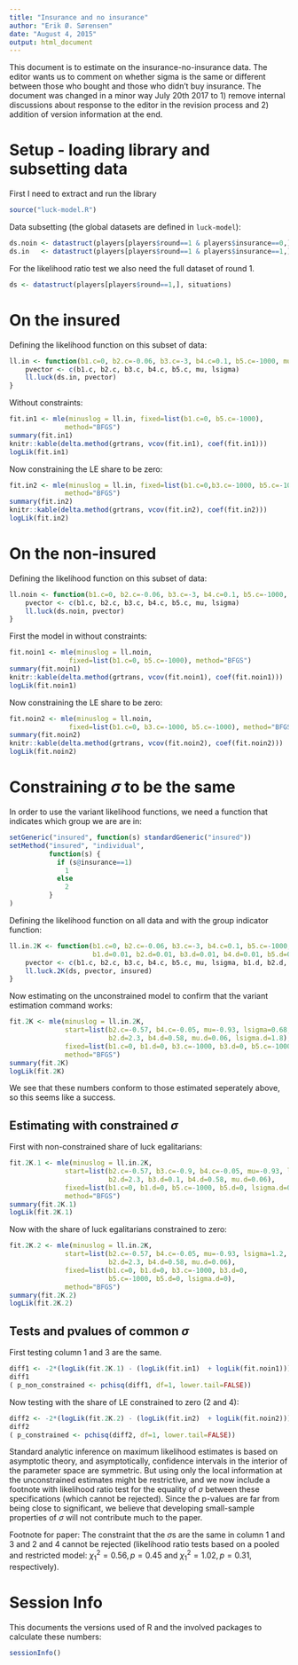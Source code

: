 ```yaml
---
title: "Insurance and no insurance"
author: "Erik Ø. Sørensen"
date: "August 4, 2015"
output: html_document
---
```


This document is to estimate on the insurance-no-insurance data. The editor wants us to comment on
whether sigma is the same or different between those who bought and those who didn't buy
insurance. The document was changed in a minor way July 20th 2017 to 1) remove internal discussions
about response to the editor in the revision process and 2) addition of version information at the end.

# Setup - loading library and subsetting data
First I need to extract and run the library
```r
source("luck-model.R")
```

Data subsetting (the global datasets are defined in `luck-model`):
```r
ds.noin <- datastruct(players[players$round==1 & players$insurance==0,], situations)
ds.in   <- datastruct(players[players$round==1 & players$insurance==1,], situations)
```

For the likelihood ratio test we also need the full dataset of round 1.
```r
ds <- datastruct(players[players$round==1,], situations)
```



# On the insured
Defining the likelihood function on this subset of data:

```r
ll.in <- function(b1.c=0, b2.c=-0.06, b3.c=-3, b4.c=0.1, b5.c=-1000, mu=-0.85, lsigma=0.8) {
    pvector <- c(b1.c, b2.c, b3.c, b4.c, b5.c, mu, lsigma)
    ll.luck(ds.in, pvector)
}
```

Without constraints: 
```r
fit.in1 <- mle(minuslog = ll.in, fixed=list(b1.c=0, b5.c=-1000), 
              method="BFGS")
summary(fit.in1)
knitr::kable(delta.method(grtrans, vcov(fit.in1), coef(fit.in1)))
logLik(fit.in1)
```

Now constraining the LE share to be zero:
```r
fit.in2 <- mle(minuslog = ll.in, fixed=list(b1.c=0,b3.c=-1000, b5.c=-1000), 
              method="BFGS")
summary(fit.in2)
knitr::kable(delta.method(grtrans, vcov(fit.in2), coef(fit.in2)))
logLik(fit.in2)
```



# On the non-insured

Defining the likelihood function on this subset of data:
```r
ll.noin <- function(b1.c=0, b2.c=-0.06, b3.c=-3, b4.c=0.1, b5.c=-1000, mu=-0.85, lsigma=0.8) {
    pvector <- c(b1.c, b2.c, b3.c, b4.c, b5.c, mu, lsigma)
    ll.luck(ds.noin, pvector)
}
```

First the model in without constraints:
```r
fit.noin1 <- mle(minuslog = ll.noin, 
               fixed=list(b1.c=0, b5.c=-1000), method="BFGS")
summary(fit.noin1)
knitr::kable(delta.method(grtrans, vcov(fit.noin1), coef(fit.noin1)))
logLik(fit.noin1)
```

Now constraining the LE share to be zero:
```r
fit.noin2 <- mle(minuslog = ll.noin, 
               fixed=list(b1.c=0, b3.c=-1000, b5.c=-1000), method="BFGS")
summary(fit.noin2)
knitr::kable(delta.method(grtrans, vcov(fit.noin2), coef(fit.noin2)))
logLik(fit.noin2)
```


# Constraining $\sigma$ to be the same

In order to use the variant likelihood functions, we need a function
that indicates which group we are are in:
```r
setGeneric("insured", function(s) standardGeneric("insured"))
setMethod("insured", "individual",
          function(s) {
            if (s@insurance==1)
              1
            else
              2
          }
)
```

Defining the likelihood function on all data and with the group indicator function:

```r
ll.in.2K <- function(b1.c=0, b2.c=-0.06, b3.c=-3, b4.c=0.1, b5.c=-1000, mu=-0.85, lsigma=0.8,
                     b1.d=0.01, b2.d=0.01, b3.d=0.01, b4.d=0.01, b5.d=0.01, mu.d=0.01, lsigma.d=0.01) {
    pvector <- c(b1.c, b2.c, b3.c, b4.c, b5.c, mu, lsigma, b1.d, b2.d, b3.d, b4.d, b5.d, mu.d, lsigma.d)
    ll.luck.2K(ds, pvector, insured)
}
```

Now estimating on the unconstrained model to confirm that the variant estimation command works:
```r
fit.2K <- mle(minuslog = ll.in.2K, 
              start=list(b2.c=-0.57, b4.c=-0.05, mu=-0.93, lsigma=0.68,
                         b2.d=2.3, b4.d=0.58, mu.d=0.06, lsigma.d=1.8),
              fixed=list(b1.c=0, b1.d=0, b3.c=-1000, b3.d=0, b5.c=-1000, b5.d=0),
              method="BFGS")
summary(fit.2K)
logLik(fit.2K)
```

We see that these numbers conform to those estimated seperately above, so this seems like a success.

## Estimating with constrained $\sigma$

First with non-constrained share of luck egalitarians:
```r
fit.2K.1 <- mle(minuslog = ll.in.2K, 
              start=list(b2.c=-0.57, b3.c=-0.9, b4.c=-0.05, mu=-0.93, lsigma=1.2,
                         b2.d=2.3, b3.d=0.1, b4.d=0.58, mu.d=0.06),
              fixed=list(b1.c=0, b1.d=0, b5.c=-1000, b5.d=0, lsigma.d=0),
              method="BFGS")
summary(fit.2K.1)
logLik(fit.2K.1)
```

Now with the share of luck egalitarians constrained to zero:
```r
fit.2K.2 <- mle(minuslog = ll.in.2K, 
              start=list(b2.c=-0.57, b4.c=-0.05, mu=-0.93, lsigma=1.2,
                         b2.d=2.3, b4.d=0.58, mu.d=0.06),
              fixed=list(b1.c=0, b1.d=0, b3.c=-1000, b3.d=0, 
                         b5.c=-1000, b5.d=0, lsigma.d=0),
              method="BFGS")
summary(fit.2K.2)
logLik(fit.2K.2)
```

## Tests and pvalues of common $\sigma$
First testing column 1 and 3 are the same.
```r
diff1 <- -2*(logLik(fit.2K.1) - (logLik(fit.in1)  + logLik(fit.noin1)))
diff1 
( p_non_constrained <- pchisq(diff1, df=1, lower.tail=FALSE))
```

Now testing with the share of LE constrained to zero (2 and 4):
```r
diff2 <- -2*(logLik(fit.2K.2) - (logLik(fit.in2)  + logLik(fit.noin2)))
diff2
( p_constrained <- pchisq(diff2, df=1, lower.tail=FALSE))
```

Standard analytic inference on maximum likelihood estimates is based on 
asymptotic theory, and asymptotically, confidence
intervals in the interior of the parameter space are symmetric. But using only the 
local information at the unconstrained estimates might be restrictive, and we now
include a footnote with likelihood ratio test for the equality of $\sigma$ between 
these specifications (which cannot be rejected). Since the p-values are far from being
close to significant, we believe that developing small-sample properties
of $\sigma$ will not contribute much to the paper.

Footnote for paper: The constraint that the $\sigma$s are the same in column 1 and 3
and 2 and 4 cannot be rejected (likelihood ratio tests based on a pooled
and restricted model: $\chi_1^2=0.56, p=0.45$ and $\chi_1^2=1.02, p=0.31$, 
respectively).

# Session Info
This documents the versions used of R and the involved packages to calculate these numbers:

```r
sessionInfo()
```